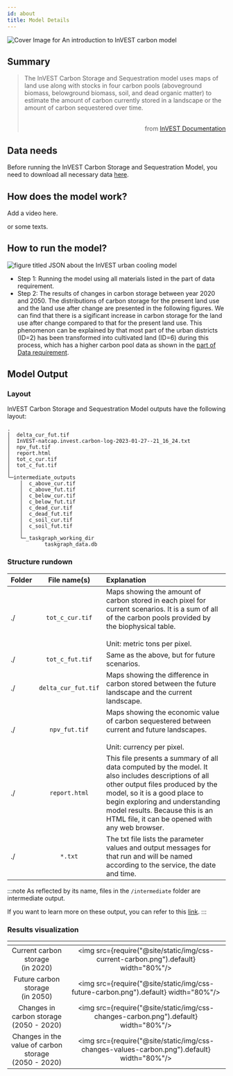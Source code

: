 ```yaml
---
id: about
title: Model Details
---
```


![Cover Image for `An introduction to InVEST carbon model`](../../static/img/banner-image-invest-carbon.png)

## Summary

> The InVEST Carbon Storage and Sequestration model uses maps of land use along with stocks in four carbon pools (aboveground biomass, belowground biomass, soil, and dead organic matter) to estimate the amount of carbon currently stored in a landscape or the amount of carbon sequestered over time. <br /> <br /> <p align="right">from [InVEST Documentation](https://invest-userguide.readthedocs.io/en/latest/carbonstorage.html)</p>

## Data needs

Before running the InVEST Carbon Storage and Sequestration Model, you need to download all necessary data [here](https://xiaoganghe.github.io/InVEST-Cities-in-Nature/docs/Carbon-Storage-and-Sequestration/data).

## How does the model work?
Add a video here.

or some texts.

## How to run the model?

![figure titled `JSON about the InVEST urban cooling model`](../../static/img/CSS-JSON.png)  

- Step 1: Running the model using all materials listed in the part of data requirement.  
- Step 2: The results of changes in carbon storage between year 2020 and 2050. The distributions of carbon storage for the present land use and the land use after change are presented in the following figures. We can find that there is a sigificant increase in carbon storage for the land use after change compared to that for the present land use. This phenomenon can be explained by that most part of the urban districts (ID=2) has been transformed into cultivated land (ID=6) during this process, which has a higher carbon pool data as shown in the [part of Data requirement](https://xiaoganghe.github.io/InVEST-Cities-in-Nature/docs/Carbon-Storage-and-Sequestration/about). 

## Model Output

### Layout
InVEST Carbon Storage and Sequestration Model outputs have the following layout:

```
.
│  delta_cur_fut.tif
│  InVEST-natcap.invest.carbon-log-2023-01-27--21_16_24.txt
│  npv_fut.tif
│  report.html
│  tot_c_cur.tif
│  tot_c_fut.tif
│
└─intermediate_outputs
    │  c_above_cur.tif
    │  c_above_fut.tif
    │  c_below_cur.tif
    │  c_below_fut.tif
    │  c_dead_cur.tif
    │  c_dead_fut.tif
    │  c_soil_cur.tif
    │  c_soil_fut.tif
    │
    └─_taskgraph_working_dir
            taskgraph_data.db
```  

### Structure rundown
| Folder                                        | File name(s)                                | Explanation                               |
| :-------------------------------------------- | :------------------------------------------:| :---------------------------------------- |
| ./                                            | `tot_c_cur.tif`                             | Maps showing the amount of carbon stored in each pixel for current scenarios. It is a sum of all of the carbon pools provided by the biophysical table. <br /> <br /> Unit: metric tons per pixel. |
| ./                                            | `tot_c_fut.tif`                             | Same as the above, but for future scenarios. |
| ./                                            | `delta_cur_fut.tif`                         | Maps showing the difference in carbon stored between the future landscape and the current landscape. |                                           |
| ./                                            | `npv_fut.tif`                               | Maps showing the economic value of carbon sequestered between current and future landscapes. <br /> <br /> Unit: currency per pixel. | 
| ./                                            | `report.html`                               | This file presents a summary of all data computed by the model. It also includes descriptions of all other output files produced by the model, so it is a good place to begin exploring and understanding model results. Because this is an HTML file, it can be opened with any web browser. |
| ./                                            | `*.txt`| The txt file lists the parameter values and output messages for that run and will be named according to the service, the date and time. |

:::note
As reflected by its name, files in the `/intermediate` folder are intermediate output. 

If you want to learn more on these output, you can refer to this [link](https://storage.googleapis.com/releases.naturalcapitalproject.org/invest-userguide/latest/carbonstorage.html#data-needs).
:::

### Results visualization

| <!-- -->                                                           | <!-- -->            |            
| :----------------------------------------------------------------: | :-----------------: |
| Current carbon storage <br /> (in 2020)                            |<img src={require("@site/static/img/css-current-carbon.png").default} width="80%"/> |
| Future carbon storage <br /> (in 2050)                             |<img src={require("@site/static/img/css-future-carbon.png").default} width="80%"/> |
| Changes in carbon storage <br /> (2050 - 2020)                     |<img src={require("@site/static/img/css-changes-carbon.png").default} width="80%"/> |
| Changes in the value of carbon storage <br /> (2050 - 2020)        |<img src={require("@site/static/img/css-changes-values-carbon.png").default} width="80%"/> |

